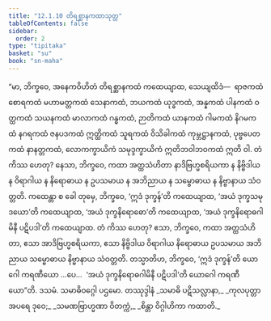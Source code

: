 ```yaml
---
title: "12.1.10 တိရစ္ဆာနကထာသုတ္တ"
tableOfContents: false
sidebar:
  order: 2
type: "tipitaka"
basket: "su"
book: "sn-maha"
---
```



<DynamicBreadcrumb />

<Division number="1080" book="sn-maha">

<Paragraph number="2199" book="sn-maha">
“မာ, ဘိက္ခဝေ, အနေကဝိဟိတံ တိရစ္ဆာနကထံ ကထေယျာထ, သေယျထိဒံ—  ရာဇကထံ စောရကထံ မဟာမတ္တကထံ သေနာကထံ, ဘယကထံ ယုဒ္ဓကထံ, အန္နကထံ ပါနကထံ ဝတ္ထကထံ သယနကထံ မာလာကထံ ဂန္ဓကထံ, ဉာတိကထံ ယာနကထံ ဂါမကထံ နိဂမကထံ နဂရကထံ ဇနပဒကထံ ဣတ္ထိကထံ သူရကထံ ဝိသိခါကထံ ကုမ္ဘဋ္ဌာနကထံ, ပုဗ္ဗပေတကထံ နာနတ္တကထံ, လောကက္ခာယိကံ သမုဒ္ဒက္ခာယိကံ ဣတိဘဝါဘဝကထံ ဣတိ ဝါ. တံ ကိဿ ဟေတု? နေသာ, ဘိက္ခဝေ, ကထာ အတ္ထသံဟိတာ နာဒိဗြဟ္မစရိယကာ န နိဗ္ဗိဒါယ န ဝိရာဂါယ န နိရောဓာယ န ဥပသမာယ န အဘိညာယ န သမ္ဗောဓာယ န နိဗ္ဗာနာယ သံဝတ္တတိ.
</Paragraph>

<Paragraph number="2200" book="sn-maha">
ကထေန္တာ စ ခေါ တုမှေ, ဘိက္ခဝေ, ‘ဣဒံ ဒုက္ခန်’တိ ကထေယျာထ, ‘အယံ ဒုက္ခသမုဒယော’တိ ကထေယျာထ, ‘အယံ ဒုက္ခနိရောဓော’တိ ကထေယျာထ, ‘အယံ ဒုက္ခနိရောဓဂါမိနီ ပဋိပဒါ’တိ ကထေယျာထ. တံ ကိဿ ဟေတု? ဧသာ, ဘိက္ခဝေ, ကထာ အတ္ထသံဟိတာ, ဧသာ အာဒိဗြဟ္မစရိယကာ, ဧသာ နိဗ္ဗိဒါယ ဝိရာဂါယ နိရောဓာယ ဥပသမာယ အဘိညာယ သမ္ဗောဓာယ နိဗ္ဗာနာယ သံဝတ္တတိ.
</Paragraph>

<Paragraph number="2201" book="sn-maha">
တသ္မာတိဟ, ဘိက္ခဝေ, ‘ဣဒံ ဒုက္ခန်’တိ ယောဂေါ ကရဏီယော …ပေ…  ‘အယံ ဒုက္ခနိရောဓဂါမိနီ ပဋိပဒါ’တိ ယောဂေါ ကရဏီယော”တိ.

</Paragraph>
</Division>

<Paragraph number="2202" type="center" book="sn-maha">
ဒသမံ.



</Paragraph>

<Paragraph number="2203" type="center" book="sn-maha">
သမာဓိဝဂ္ဂေါ ပဌမော.



</Paragraph>

<Paragraph number="2204" type="center" book="sn-maha">
တဿုဒ္ဒါနံ


</Paragraph>

<Paragraph number="2205" type="verses" book="sn-maha">
_သမာဓိ ပဋိသလ္လာနာ,_  
_ကုလပုတ္တာ အပရေ ဒုဝေ;_  
_သမဏဗြာဟ္မဏာ ဝိတက္ကံ,_  
_စိန္တာ ဝိဂ္ဂါဟိကာ ကထာတိ._
</Paragraph>